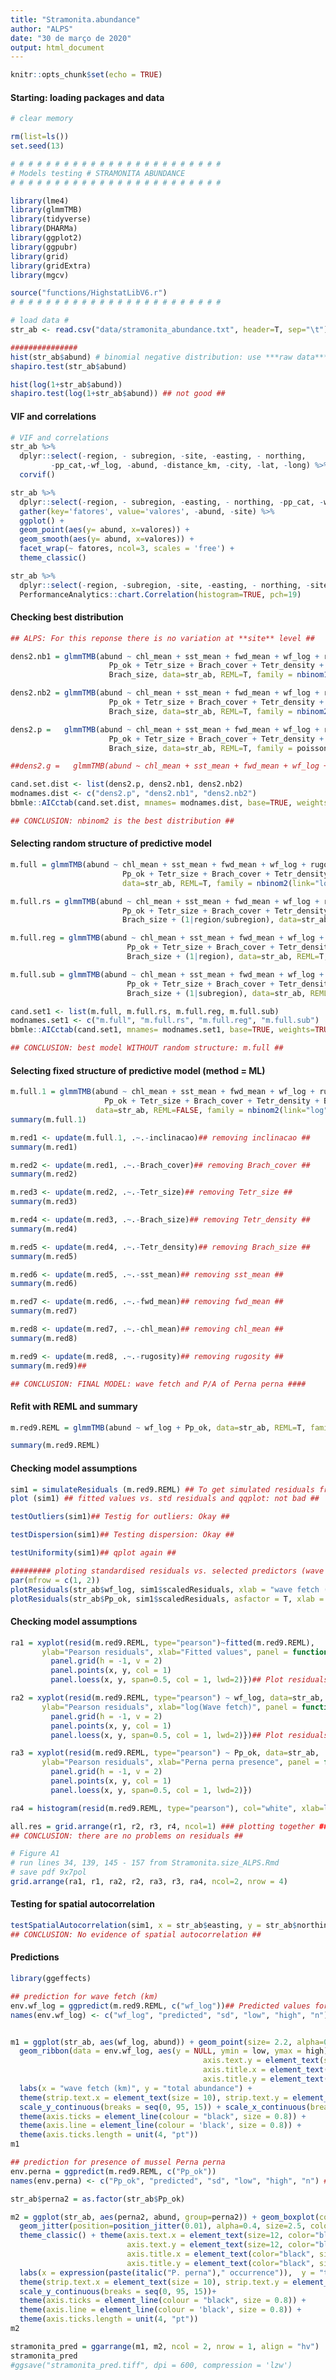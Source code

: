 ```yaml
---
title: "Stramonita.abundance"
author: "ALPS"
date: "30 de março de 2020"
output: html_document
---
```


```r
knitr::opts_chunk$set(echo = TRUE)
```

#### Starting: loading packages and data
```r
# clear memory

rm(list=ls())
set.seed(13)

# # # # # # # # # # # # # # # # # # # # # # # # 
# Models testing # STRAMONITA ABUNDANCE
# # # # # # # # # # # # # # # # # # # # # # # #

library(lme4)
library(glmmTMB)
library(tidyverse)
library(DHARMa)
library(ggplot2)
library(ggpubr)
library(grid)
library(gridExtra)
library(mgcv)

source("functions/HighstatLibV6.r")
# # # # # # # # # # # # # # # # # # # # # # # #

# load data #
str_ab <- read.csv("data/stramonita_abundance.txt", header=T, sep="\t") 

###############
hist(str_ab$abund) # binomial negative distribution: use ***raw data*** #
shapiro.test(str_ab$abund)

hist(log(1+str_ab$abund))
shapiro.test(log(1+str_ab$abund)) ## not good ##
```

#### VIF and correlations
```r
# VIF and correlations
str_ab %>% 
  dplyr::select(-region, - subregion, -site, -easting, - northing,
         -pp_cat,-wf_log, -abund, -distance_km, -city, -lat, -long) %>% 
  corvif()

str_ab %>% 
  dplyr::select(-region, - subregion, -easting, - northing, -pp_cat, -wf_log, -distance_km, -city, -lat, -long) %>% 
  gather(key='fatores', value='valores', -abund, -site) %>% 
  ggplot() + 
  geom_point(aes(y= abund, x=valores)) + 
  geom_smooth(aes(y= abund, x=valores)) +
  facet_wrap(~ fatores, ncol=3, scales = 'free') +
  theme_classic()

str_ab %>% 
  dplyr::select(-region, -subregion, -site, -easting, - northing, -site2, -perna_PA, -pp_cat,-wf_log, -abund_errado, -distance_km, -city, -lat, -long) %>%
  PerformanceAnalytics::chart.Correlation(histogram=TRUE, pch=19)
```

#### Checking best distribution
```r
## ALPS: For this reponse there is no variation at **site** level ##

dens2.nb1 = glmmTMB(abund ~ chl_mean + sst_mean + fwd_mean + wf_log + rugosity + inclinacao + 
                      Pp_ok + Tetr_size + Brach_cover + Tetr_density +
                      Brach_size, data=str_ab, REML=T, family = nbinom1(link="log"))

dens2.nb2 = glmmTMB(abund ~ chl_mean + sst_mean + fwd_mean + wf_log + rugosity + inclinacao + 
                      Pp_ok + Tetr_size + Brach_cover + Tetr_density +
                      Brach_size, data=str_ab, REML=T, family = nbinom2(link="log"))

dens2.p =   glmmTMB(abund ~ chl_mean + sst_mean + fwd_mean + wf_log + rugosity + inclinacao + 
                      Pp_ok + Tetr_size + Brach_cover + Tetr_density +
                      Brach_size, data=str_ab, REML=T, family = poisson)

##dens2.g =   glmmTMB(abund ~ chl_mean + sst_mean + fwd_mean + wf_log + rugosity + inclinacao + perna_PA + Tetr_size + Brach_cover + Tetr_density + Brach_size + (1|region/subregion), data=str_ab2, REML=T, family = gaussian, ziformula=~0)

cand.set.dist <- list(dens2.p, dens2.nb1, dens2.nb2) 
modnames.dist <- c("dens2.p", "dens2.nb1", "dens2.nb2") 
bbmle::AICctab(cand.set.dist, mnames= modnames.dist, base=TRUE, weights=TRUE, logLik=TRUE)

## CONCLUSION: nbinom2 is the best distribution ##
```

#### Selecting random structure of predictive model
```r
m.full = glmmTMB(abund ~ chl_mean + sst_mean + fwd_mean + wf_log + rugosity + inclinacao + 
                         Pp_ok + Tetr_size + Brach_cover + Tetr_density + Brach_size, 
                         data=str_ab, REML=T, family = nbinom2(link="log"))# no random effect ##

m.full.rs = glmmTMB(abund ~ chl_mean + sst_mean + fwd_mean + wf_log + rugosity + inclinacao + 
                         Pp_ok + Tetr_size + Brach_cover + Tetr_density +
                         Brach_size + (1|region/subregion), data=str_ab, REML=T, family =                                   nbinom2(link="log"))## subregion nested in region ##

m.full.reg = glmmTMB(abund ~ chl_mean + sst_mean + fwd_mean + wf_log + rugosity + inclinacao + 
                          Pp_ok + Tetr_size + Brach_cover + Tetr_density +
                          Brach_size + (1|region), data=str_ab, REML=T, family =                                            nbinom2(link="log"))## only region ##

m.full.sub = glmmTMB(abund ~ chl_mean + sst_mean + fwd_mean + wf_log + rugosity + inclinacao + 
                          Pp_ok + Tetr_size + Brach_cover + Tetr_density +
                          Brach_size + (1|subregion), data=str_ab, REML=T, family =                                          nbinom2(link="log"))## only subregion ##

cand.set1 <- list(m.full, m.full.rs, m.full.reg, m.full.sub)
modnames.set1 <- c("m.full", "m.full.rs", "m.full.reg", "m.full.sub")
bbmle::AICctab(cand.set1, mnames= modnames.set1, base=TRUE, weights=TRUE, logLik=TRUE)

## CONCLUSION: best model WITHOUT random structure: m.full ##
```

#### Selecting fixed structure of predictive model (method = ML)  
```r
m.full.1 = glmmTMB(abund ~ chl_mean + sst_mean + fwd_mean + wf_log + rugosity + inclinacao + 
                     Pp_ok + Tetr_size + Brach_cover + Tetr_density + Brach_size, 
                   data=str_ab, REML=FALSE, family = nbinom2(link="log"))
summary(m.full.1)

m.red1 <- update(m.full.1, .~.-inclinacao)## removing inclinacao ##
summary(m.red1)

m.red2 <- update(m.red1, .~.-Brach_cover)## removing Brach_cover ##
summary(m.red2)

m.red3 <- update(m.red2, .~.-Tetr_size)## removing Tetr_size ##
summary(m.red3)

m.red4 <- update(m.red3, .~.-Brach_size)## removing Tetr_density ##
summary(m.red4)

m.red5 <- update(m.red4, .~.-Tetr_density)## removing Brach_size ##
summary(m.red5)

m.red6 <- update(m.red5, .~.-sst_mean)## removing sst_mean ##
summary(m.red6)

m.red7 <- update(m.red6, .~.-fwd_mean)## removing fwd_mean ##
summary(m.red7)

m.red8 <- update(m.red7, .~.-chl_mean)## removing chl_mean ##
summary(m.red8)

m.red9 <- update(m.red8, .~.-rugosity)## removing rugosity ##
summary(m.red9)## 

## CONCLUSION: FINAL MODEL: wave fetch and P/A of Perna perna ####
```

#### Refit with REML and summary
```r
m.red9.REML = glmmTMB(abund ~ wf_log + Pp_ok, data=str_ab, REML=T, family = nbinom2)

summary(m.red9.REML)
```

#### Checking model assumptions
```r

sim1 = simulateResiduals (m.red9.REML) ## To get simulated residuals from the model ##
plot (sim1) ## fitted values vs. std residuals and qqplot: not bad ##

testOutliers(sim1)## Testig for outliers: Okay ##

testDispersion(sim1)## Testing dispersion: Okay ##

testUniformity(sim1)## qplot again ##

######### ploting standardised residuals vs. selected predictors (wave fetch e Perna perna occurence) ####
par(mfrow = c(1, 2))
plotResiduals(str_ab$wf_log, sim1$scaledResiduals, xlab = "wave fetch (km)", ylab = "scaled residuals")
plotResiduals(str_ab$Pp_ok, sim1$scaledResiduals, asfactor = T, xlab = "Perna perna (P/A)", ylab = "scaled residuals")
```

#### Checking model assumptions 
```r
ra1 = xyplot(resid(m.red9.REML, type="pearson")~fitted(m.red9.REML), 
       ylab="Pearson residuals", xlab="Fitted values", panel = function(x,y){
         panel.grid(h = -1, v = 2)
         panel.points(x, y, col = 1)
         panel.loess(x, y, span=0.5, col = 1, lwd=2)})## Plot residuals ~ fitted values with smoother##

ra2 = xyplot(resid(m.red9.REML, type="pearson") ~ wf_log, data=str_ab, 
       ylab="Pearson residuals", xlab="log(Wave fetch)", panel = function(x,y){
         panel.grid(h = -1, v = 2)
         panel.points(x, y, col = 1)
         panel.loess(x, y, span=0.5, col = 1, lwd=2)})## Plot residuals ~ fitted values with smoother##

ra3 = xyplot(resid(m.red9.REML, type="pearson") ~ Pp_ok, data=str_ab, 
       ylab="Pearson residuals", xlab="Perna perna presence", panel = function(x,y){
         panel.grid(h = -1, v = 2)
         panel.points(x, y, col = 1)
         panel.loess(x, y, span=0.5, col = 1, lwd=2)})

ra4 = histogram(resid(m.red9.REML, type="pearson"), col="white", xlab=list(label="Pearson residuals"))

all.res = grid.arrange(r1, r2, r3, r4, ncol=1) ### plotting together ###
## CONCLUSION: there are no problems on residuals ##

# Figure A1
# run lines 34, 139, 145 - 157 from Stramonita.size_ALPS.Rmd
# save pdf 9x7pol
grid.arrange(ra1, r1, ra2, r2, ra3, r3, ra4, ncol=2, nrow = 4)

```



#### Testing for spatial autocorrelation 
```r
testSpatialAutocorrelation(sim1, x = str_ab$easting, y = str_ab$northing, plot = T) 
## CONCLUSION: No evidence of spatial autocorrelation ##
```


#### Predictions
```r
library(ggeffects)

## prediction for wave fetch (km)
env.wf_log = ggpredict(m.red9.REML, c("wf_log"))## Predicted values for effect of wave fetch ##
names(env.wf_log) <- c("wf_log", "predicted", "sd", "low", "high", "n") ## renaming output ##


m1 = ggplot(str_ab, aes(wf_log, abund)) + geom_point(size= 2.2, alpha=0.3) + 
  geom_ribbon(data = env.wf_log, aes(y = NULL, ymin = low, ymax = high), fill = "grey50",             alpha=0.5)+geom_line(data = env.wf_log, mapping = aes(x = wf_log, y = predicted), size = 1.3,        color="black") + theme_classic() + theme(axis.text.x = element_text(size=12, color="black"), 
                                           axis.text.y = element_text(size=12, color="black"),
                                           axis.title.x = element_text(color="black", size=14),
                                           axis.title.y = element_text(color="black", size=16)) +
  labs(x = "wave fetch (km)", y = "total abundance") +
  theme(strip.text.x = element_text(size = 10), strip.text.y = element_text(size = 10))+
  scale_y_continuous(breaks = seq(0, 95, 15)) + scale_x_continuous(breaks = seq(0, 2800, 900))+
  theme(axis.ticks = element_line(colour = "black", size = 0.8)) +
  theme(axis.line = element_line(colour = 'black', size = 0.8)) +
  theme(axis.ticks.length = unit(4, "pt"))
m1 

## prediction for presence of mussel Perna perna
env.perna = ggpredict(m.red9.REML, c("Pp_ok"))
names(env.perna) <- c("Pp_ok", "predicted", "sd", "low", "high", "n") ## renaming output ##

str_ab$perna2 = as.factor(str_ab$Pp_ok)

m2 = ggplot(str_ab, aes(perna2, abund, group=perna2)) + geom_boxplot(color="black", size=0.8) +
  geom_jitter(position=position_jitter(0.01), alpha=0.4, size=2.5, color="darkgray")+
  theme_classic() + theme(axis.text.x = element_text(size=12, color="black"), 
                          axis.text.y = element_text(size=12, color="black"),
                          axis.title.x = element_text(color="black", size=14),
                          axis.title.y = element_text(color="black", size=16)) +
  labs(x = expression(paste(italic("P. perna")," occurrence")),  y = "total abundance")+
  theme(strip.text.x = element_text(size = 10), strip.text.y = element_text(size = 10))+
  scale_y_continuous(breaks = seq(0, 95, 15))+ 
  theme(axis.ticks = element_line(colour = "black", size = 0.8)) +
  theme(axis.line = element_line(colour = 'black', size = 0.8)) +
  theme(axis.ticks.length = unit(4, "pt"))
m2

stramonita_pred = ggarrange(m1, m2, ncol = 2, nrow = 1, align = "hv")
stramonita_pred
#ggsave("stramonita_pred.tiff", dpi = 600, compression = 'lzw')

```
